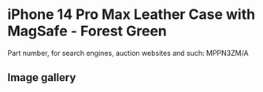 # iPhone 14 Pro Max Leather Case with MagSafe - Forest Green

Part number, for search engines, auction websites and such: MPPN3ZM/A

## Image gallery

<div style={{ width: "768px" }}>
  <GalleryComponent
    images={[
      {
        original: "/everysource/MPPN3",
        thumbnail: "/everypreview/MPPN3",
      },
      {
        original: "/everysource/MPPN3_AV1",
        thumbnail: "/everypreview/MPPN3_AV1",
      },
      {
        original: "/everysource/MPPN3_AV2",
        thumbnail: "/everypreview/MPPN3_AV2",
      },
      {
        original: "/everysource/MPPN3_AV3",
        thumbnail: "/everypreview/MPPN3_AV3",
      }
    ]}
  />
</div>